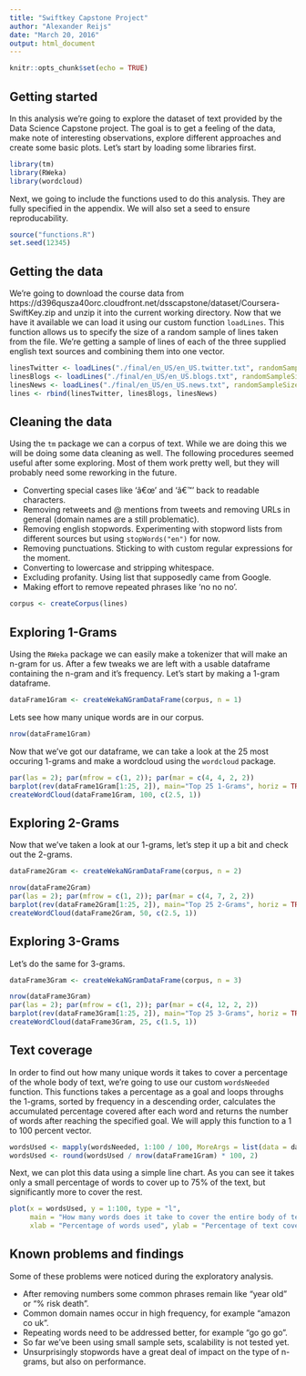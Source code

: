 ```yaml
---
title: "Swiftkey Capstone Project"
author: "Alexander Reijs"
date: "March 20, 2016"
output: html_document
---
```


```r
knitr::opts_chunk$set(echo = TRUE)
```

## Getting started

In this analysis we're going to explore the dataset of text provided by the Data Science Capstone project. The goal is to get a feeling of the data, make note of interesting observations, explore different approaches and create some basic plots. Let's start by loading some libraries first.

```r
library(tm)
library(RWeka)
library(wordcloud)
```

Next, we going to include the functions used to do this analysis. They are fully specified in the appendix. We will also set a seed to ensure reproducability.

```r
source("functions.R")
set.seed(12345)
```

## Getting the data

We're going to download the course data from https://d396qusza40orc.cloudfront.net/dsscapstone/dataset/Coursera-SwiftKey.zip and unzip it into the current working directory. Now that we have it available we can load it using our custom function `loadLines`. This function allows us to specify the size of a random sample of lines taken from the file. We're getting a sample of lines of each of the three supplied english text sources and combining them into one vector.

``` r
linesTwitter <- loadLines("./final/en_US/en_US.twitter.txt", randomSampleSize = 20000)
linesBlogs <- loadLines("./final/en_US/en_US.blogs.txt", randomSampleSize = 10000)
linesNews <- loadLines("./final/en_US/en_US.news.txt", randomSampleSize = 10000)
lines <- rbind(linesTwitter, linesBlogs, linesNews)
```

## Cleaning the data

Using the `tm` package we can a corpus of text. While we are doing this we will be doing some data cleaning as well. The following procedures seemed useful after some exploring. Most of them work pretty well, but they will probably need some reworking in the future.

- Converting special cases like 'â€œ' and 'â€™' back to readable characters.
- Removing retweets and @ mentions from tweets and removing URLs in general (domain names are a still problematic).
- Removing english stopwords. Experimenting with stopword lists from different sources but using `stopWords("en")` for now.
- Removing punctuations. Sticking to with custom regular expressions for the moment.
- Converting to lowercase and stripping whitespace.
- Excluding profanity. Using list that supposedly came from Google.
- Making effort to remove repeated phrases like 'no no no'.

```r
corpus <- createCorpus(lines)
```

## Exploring 1-Grams

Using the `RWeka` package we can easily make a tokenizer that will make an n-gram for us. After a few tweaks we are left with a usable dataframe containing the n-gram and it's frequency. Let's start by making a 1-gram dataframe.

```r
dataFrame1Gram <- createWekaNGramDataFrame(corpus, n = 1)
```

Lets see how many unique words are in our corpus.

```r
nrow(dataFrame1Gram)
```

Now that we've got our dataframe, we can take a look at the 25 most occuring 1-grams and make a wordcloud using the `wordcloud` package.

```r
par(las = 2); par(mfrow = c(1, 2)); par(mar = c(4, 4, 2, 2))
barplot(rev(dataFrame1Gram[1:25, 2]), main="Top 25 1-Grams", horiz = TRUE, names.arg = rev(dataFrame1Gram[1:25, 1]))
createWordCloud(dataFrame1Gram, 100, c(2.5, 1))
```

## Exploring 2-Grams

Now that we've taken a look at our 1-grams, let's step it up a bit and check out the 2-grams.

```r
dataFrame2Gram <- createWekaNGramDataFrame(corpus, n = 2)
```

```r
nrow(dataFrame2Gram)
par(las = 2); par(mfrow = c(1, 2)); par(mar = c(4, 7, 2, 2))
barplot(rev(dataFrame2Gram[1:25, 2]), main="Top 25 2-Grams", horiz = TRUE, names.arg = rev(dataFrame2Gram[1:25, 1]))
createWordCloud(dataFrame2Gram, 50, c(2.5, 1))
```


## Exploring 3-Grams

Let's do the same for 3-grams.

```r
dataFrame3Gram <- createWekaNGramDataFrame(corpus, n = 3)
```

```r
nrow(dataFrame3Gram)
par(las = 2); par(mfrow = c(1, 2)); par(mar = c(4, 12, 2, 2))
barplot(rev(dataFrame3Gram[1:25, 2]), main="Top 25 3-Grams", horiz = TRUE, names.arg = rev(dataFrame3Gram[1:25, 1]))
createWordCloud(dataFrame3Gram, 25, c(1.5, 1))
```


## Text coverage

In order to find out how many unique words it takes to cover a percentage of the whole body of text, we're going to use our custom `wordsNeeded` function. This functions takes a percentage as a goal and loops throughs the 1-grams, sorted by frequency in a descending order, calculates the accumulated percentage covered after each word and returns the number of words after reaching the specified goal. We will apply this function to a 1 to 100 percent vector. 

```r
wordsUsed <- mapply(wordsNeeded, 1:100 / 100, MoreArgs = list(data = dataFrame1Gram[, 2]))
wordsUsed <- round(wordsUsed / nrow(dataFrame1Gram) * 100, 2)
```

Next, we can plot this data using a simple line chart. As you can see it takes only a small percentage of words to cover up to 75% of the text, but significantly more to cover the rest.

```r
plot(x = wordsUsed, y = 1:100, type = "l",
     main = "How many words does it take to cover the entire body of text?",
     xlab = "Percentage of words used", ylab = "Percentage of text covered")
```


## Known problems and findings

Some of these problems were noticed during the exploratory analysis.

- After removing numbers some common phrases remain like "year old" or "% risk death".
- Common domain names occur in high frequency, for example "amazon co uk".
- Repeating words need to be addressed better, for example "go go go".
- So far we've been using small sample sets, scalability is not tested yet.
- Unsurprisingly stopwords have a great deal of impact on the type of n-grams, but also on performance.
